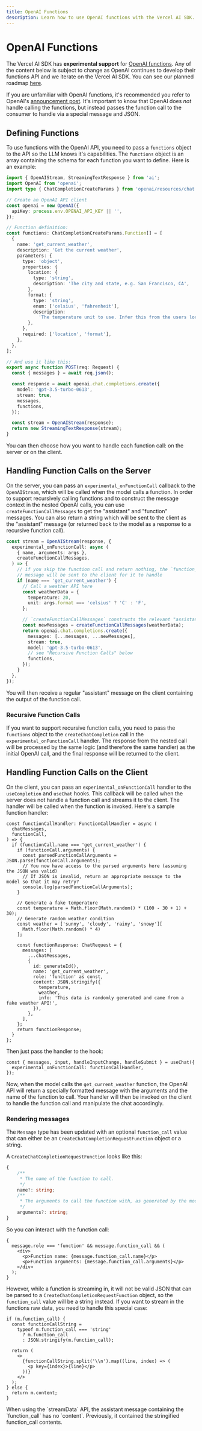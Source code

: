 ```yaml
---
title: OpenAI Functions
description: Learn how to use OpenAI functions with the Vercel AI SDK.
---
```


# OpenAI Functions

The Vercel AI SDK has **experimental support** for [OpenAI functions](https://openai.com/blog/function-calling-and-other-api-updates).
Any of the content below is subject to change as OpenAI continues to develop their functions API and we iterate on the Vercel AI SDK. You can see our planned roadmap [here](https://twitter.com/jaredpalmer/status/1673350963191508993).

If you are unfamiliar with OpenAI functions, it's recommended you refer to OpenAI's [announcement post](https://openai.com/blog/function-calling-and-other-api-updates).
It's important to know that OpenAI does _not_ handle calling the functions, but instead passes the function call to the consumer to handle via a special message and JSON.

## Defining Functions

To use functions with the OpenAI API, you need to pass a `functions` object to the API so the LLM knows it's capabilities.
The `functions` object is an array containing the schema for each function you want to define.
Here is an example:

```ts highlight="14,45"
import { OpenAIStream, StreamingTextResponse } from 'ai';
import OpenAI from 'openai';
import type { ChatCompletionCreateParams } from 'openai/resources/chat';

// Create an OpenAI API client
const openai = new OpenAI({
  apiKey: process.env.OPENAI_API_KEY || '',
});

// Function definition:
const functions: ChatCompletionCreateParams.Function[] = [
  {
    name: 'get_current_weather',
    description: 'Get the current weather',
    parameters: {
      type: 'object',
      properties: {
        location: {
          type: 'string',
          description: 'The city and state, e.g. San Francisco, CA',
        },
        format: {
          type: 'string',
          enum: ['celsius', 'fahrenheit'],
          description:
            'The temperature unit to use. Infer this from the users location.',
        },
      },
      required: ['location', 'format'],
    },
  },
];

// And use it like this:
export async function POST(req: Request) {
  const { messages } = await req.json();

  const response = await openai.chat.completions.create({
    model: 'gpt-3.5-turbo-0613',
    stream: true,
    messages,
    functions,
  });

  const stream = OpenAIStream(response);
  return new StreamingTextResponse(stream);
}
```

You can then choose how you want to handle each function call: on the server or on the client.

## Handling Function Calls on the Server

On the server, you can pass an `experimental_onFunctionCall` callback to the `OpenAIStream`, which will be called when the model calls a function.
In order to support recursively calling functions and to construct the message context in the nested OpenAI calls, you can use `createFunctionCallMessages` to get the "assistant" and "function" messages.
You can also return a string which will be sent to the client as the "assistant" message (or returned back to the model as a response to a recursive function call).

```ts highlight="2,3,4,15,17,21,22"
const stream = OpenAIStream(response, {
  experimental_onFunctionCall: async (
    { name, arguments: args },
    createFunctionCallMessages,
  ) => {
    // if you skip the function call and return nothing, the `function_call`
    // message will be sent to the client for it to handle
    if (name === 'get_current_weather') {
      // Call a weather API here
      const weatherData = {
        temperature: 20,
        unit: args.format === 'celsius' ? 'C' : 'F',
      };

      // `createFunctionCallMessages` constructs the relevant "assistant" and "function" messages for you
      const newMessages = createFunctionCallMessages(weatherData);
      return openai.chat.completions.create({
        messages: [...messages, ...newMessages],
        stream: true,
        model: 'gpt-3.5-turbo-0613',
        // see "Recursive Function Calls" below
        functions,
      });
    }
  },
});
```

You will then receive a regular "assistant" message on the client containing the output of the function call.

### Recursive Function Calls

If you want to support recursive function calls, you need to pass the `functions` object to the `createChatCompletion` call in the `experimental_onFunctionCall` handler.
The response from the nested call will be processed by the same logic (and therefore the same handler) as the initial OpenAI call, and the final response will be returned to the client.

## Handling Function Calls on the Client

On the client, you can pass an `experimental_onFunctionCall` handler to the `useCompletion` and `useChat` hooks.
This callback will be called when the server does not handle a function call and streams it to the client.
The handler will be called when the function is invoked. Here's a sample function handler:

```tsx
const functionCallHandler: FunctionCallHandler = async (
  chatMessages,
  functionCall,
) => {
  if (functionCall.name === 'get_current_weather') {
    if (functionCall.arguments) {
      const parsedFunctionCallArguments = JSON.parse(functionCall.arguments);
      // You now have access to the parsed arguments here (assuming the JSON was valid)
      // If JSON is invalid, return an appropriate message to the model so that it may retry?
      console.log(parsedFunctionCallArguments);
    }

    // Generate a fake temperature
    const temperature = Math.floor(Math.random() * (100 - 30 + 1) + 30);
    // Generate random weather condition
    const weather = ['sunny', 'cloudy', 'rainy', 'snowy'][
      Math.floor(Math.random() * 4)
    ];

    const functionResponse: ChatRequest = {
      messages: [
        ...chatMessages,
        {
          id: generateId(),
          name: 'get_current_weather',
          role: 'function' as const,
          content: JSON.stringify({
            temperature,
            weather,
            info: 'This data is randomly generated and came from a fake weather API!',
          }),
        },
      ],
    };
    return functionResponse;
  }
};
```

Then just pass the handler to the hook:

```tsx
const { messages, input, handleInputChange, handleSubmit } = useChat({
  experimental_onFunctionCall: functionCallHandler,
});
```

Now, when the model calls the `get_current_weather` function, the OpenAI API will return a specially formatted message with the arguments and the name of the function to call.
Your handler will then be invoked on the client to handle the function call and manipulate the chat accordingly.

### Rendering messages

The `Message` type has been updated with an optional `function_call` value that can either be an `CreateChatCompletionRequestFunction` object or a string.

A `CreateChatCompletionRequestFunction` looks like this:

```typescript
{
    /**
     * The name of the function to call.
     */
    name?: string;
    /**
     * The arguments to call the function with, as generated by the model in JSON format. Note that the model does not always generate valid JSON, and may hallucinate parameters not defined by your function schema. Validate the arguments in your code before calling your function.
     */
    arguments?: string;
}
```

So you can interact with the function call:

```tsx
{
  message.role === 'function' && message.function_call && (
    <div>
      <p>Function name: {message.function_call.name}</p>
      <p>Function arguments: {message.function_call.arguments}</p>
    </div>
  );
}
```

However, while a function is streaming in, it will not be valid JSON that can be parsed to a `CreateChatCompletionRequestFunction` object, so the `function_call` value will be a string instead.
If you want to stream in the functions raw data, you need to handle this special case:

```tsx
if (m.function_call) {
  const functionCallString =
    typeof m.function_call === 'string'
      ? m.function_call
      : JSON.stringify(m.function_call);

  return (
    <>
      {functionCallString.split('\\n').map((line, index) => (
        <p key={index}>{line}</p>
      ))}
    </>
  );
} else {
  return m.content;
}
```

<Note>
  When using the `streamData` API, the assistant message containing the
  `function_call` has no `content`. Previously, it contained the stringified
  function_call contents.
</Note>
